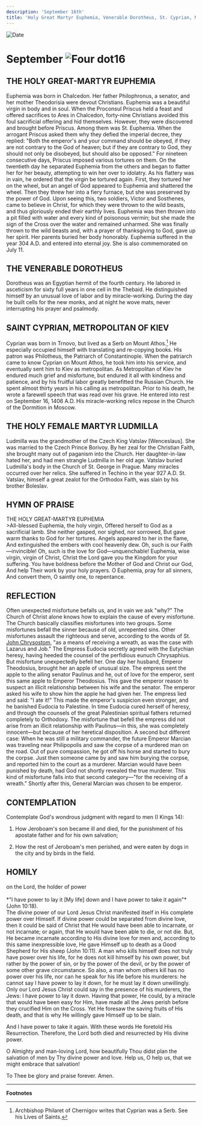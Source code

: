 ```yaml
---
description: 'September 16th'
title: 'Holy Great Martyr Euphemia, Venerable Dorotheus, St. Cyprian, Metropolitan of Kiev, Holy Martyr Ludmilla'
---
```


<CustomPaginator />
<RunningHead />

<Image src="/title-imprint.png" height={68} width={50} alt="Date" className="title-imprint"/>

# <div id="date">September <Image className="four-dot" src="/four-dot.png" height={15} width={15} alt="Four dot" />16</div>

## THE HOLY GREAT-MARTYR EUPHEMIA

Euphemia was born in Chalcedon. Her father Philophronus, a senator, and her mother Theodorisia were devout Christians. Euphemia was a beautiful virgin in body and in soul. When the Proconsul Priscus held a feast and offered sacrifices to Ares in Chalcedon, forty-nine Christians avoided this foul sacrificial offering and hid themselves. However, they were discovered and brought before Priscus. Among them was St. Euphemia. When the arrogant Priscus asked them why they defied the imperial decree, they replied: "Both the emperor's and your command should be obeyed, if they are not contrary to the God of heaven; but if they are contrary to God, they should not only be disobeyed, but should also be opposed." For nineteen consecutive days, Priscus imposed various tortures on them. On the twentieth day he separated Euphemia from the others and began to flatter her for her beauty, attempting to win her over to idolatry. As his flattery was in vain, he ordered that the virgin be tortured again. First, they tortured her on the wheel, but an angel of God appeared to Euphemia and shattered the wheel. Then they threw her into a fiery furnace, but she was preserved by the power of God. Upon seeing this, two soldiers, Victor and Sosthenes, came to believe in Christ, for which they were thrown to the wild beasts, and thus gloriously ended their earthly lives. Euphemia was then thrown into a pit filled with water and every kind of poisonous vermin; but she made the sign of the Cross over the water and remained unharmed. She was finally thrown to the wild beasts and, with a prayer of thanksgiving to God, gave up her spirit. Her parents buried her body honorably. Euphemia suffered in the year 304 A.D. and entered into eternal joy. She is also commemorated on July 11.

## THE VENERABLE DOROTHEUS

Dorotheus was an Egyptian hermit of the fourth century. He labored in asceticism for sixty full years in one cell in the Thebaid. He distinguished himself by an unusual love of labor and by miracle-working. During the day he built cells for the new monks, and at night he wove mats, never interrupting his prayer and psalmody.

## SAINT CYPRIAN, METROPOLITAN OF KIEV

Cyprian was born in Trnovo, but lived as a Serb on Mount Athos.[^1] He especially occupied himself with translating and re-copying books. His patron was Philotheus, the Patriarch of Constantinople. When the patriarch came to know Cyprian on Mount Athos, he took him into his service, and eventually sent him to Kiev as metropolitan. As Metropolitan of Kiev he endured much grief and misfortune, but endured it all with kindness and patience, and by his fruitful labor greatly benefitted the Russian Church. He spent almost thirty years in his calling as metropolitan. Prior to his death, he wrote a farewell speech that was read over his grave. He entered into rest on September 16, 1406 A.D. His miracle-working relics repose in the Church of the Dormition in Moscow.

## THE HOLY FEMALE MARTYR LUDMILLA

Ludmilla was the grandmother of the Czech King Vatslav [Wenceslaus]. She was married to the Czech Prince Borivoy. By her zeal for the Christian Faith, she brought many out of paganism into the Church. Her daughter-in-law hated her, and had men strangle Ludmilla in her old age. Vatslav buried Ludmilla's body in the Church of St. George in Prague. Many miracles occurred over her relics. She suffered in Techino in the year 927 A.D. St. Vatslav, himself a great zealot for the Orthodox Faith, was slain by his brother Boleslav.


## HYMN OF PRAISE
<div style={{textAlign:'center', color:'crimson', fontWeight:'bold'}}>
THE HOLY GREAT-MARTYR EUPHEMIA
</div>
>All-blessed Euphemia, the holy virgin,  
Offered herself to God as a sacrificial lamb.  
She neither gasped, nor sighed, nor sorrowed,  
But gave warm thanks to God for her tortures.  
Angels appeared to her in the flame,  
And extinguished the embers with cool heavenly dew.  
Oh, such is our Faith—invincible!  
Oh, such is the love for God—unquenchable!  
Euphemia, wise virgin, virgin of Christ,   
Christ the Lord gave you the Kingdom for your suffering.  
You have boldness before the Mother of God and Christ our God,  
And help Their work by your holy prayers.  
O Euphemia, pray for all sinners,  
And convert them, O saintly one, to repentance.  


## REFLECTION

Often unexpected misfortune befalls us, and in vain we ask "why?" The Church of Christ alone knows how to explain the cause of every misfortune. The Church basically classifies misfortunes into two groups. Some misfortunes befall the sinner because of old, unrepented sins. Other misfortunes assault the righteous and serve, according to the words of St. [John Chrysostom](/november/13th), "as a means of receiving a wreath, as was the case with Lazarus and Job." The Empress Eudocia secretly agreed with the Eutychian heresy, having heeded the counsel of the perfidious eunuch Chrysaphius. But misfortune unexpectedly befell her. One day her husband, Emperor Theodosius, brought her an apple of unusual size. The empress sent the apple to the ailing senator Paulinus and he, out of love for the emperor, sent this same apple to Emperor Theodosius. This gave the emperor reason to suspect an illicit relationship between his wife and the senator. The emperor asked his wife to show him the apple he had given her. The empress lied and said: "I ate it!" This made the emperor's suspicion even stronger, and he banished Eudocia to Palestine. In time Eudocia cured herself of heresy, and through the counsels of the great Palestinian spiritual fathers returned completely to Orthodoxy. The misfortune that befell the empress did not arise from an illicit relationship with Paulinus—in this, she was completely innocent—but because of her heretical disposition. A second but different case: When he was still a military commander, the future Emperor Marcian was traveling near Philipopolis and saw the corpse of a murdered man on the road. Out of pure compassion, he got off his horse and started to bury the corpse. Just then someone came by and saw him burying the corpse, and reported him to the court as a murderer. Marcian would have been punished by death, had God not shortly revealed the true murderer. This kind of misfortune falls into that second category—"for the receiving of a wreath." Shortly after this, General Marcian was chosen to be emperor.


## CONTEMPLATION

Contemplate God's wondrous judgment with regard to men (I Kings 14):

1. How Jeroboam's son became ill and died, for the punishment of his apostate father and for his own salvation;

2. How the rest of Jeroboam's men perished, and were eaten by dogs in the city and by birds in the field.


## HOMILY
<div style={{textAlign:'center', color:'crimson', fontWeight:'bold'}}>
on the Lord, the holder of power
</div>
<br />
<div style={{textAlign:'right'}}>
*"I have power to lay it [My life] down and I have power to take it again"* (John 10:18).
</div>
The divine power of our Lord Jesus Christ manifested itself in His complete power over Himself. If divine power could be separated from divine love, then it could be said of Christ that He would have been able to incarnate, or not incarnate; or again, that He would have been able to die, or not die. But, He became incarnate according to His divine love for men and, according to this same inexpressible love, He gave Himself up to death as a Good Shepherd for His sheep (John 10:11). A man who kills himself does not truly have power over his life, for he does not kill himself by his own power, but rather by the power of sin, or by the power of the devil, or by the power of some other grave circumstance. So also, a man whom others kill has no power over his life, nor can he speak for his life before his murderers: he cannot say I have power to lay it down, for he must lay it down unwillingly. Only our Lord Jesus Christ could say in the presence of his murderers, the Jews: I have power to lay it down. Having that power, He could, by a miracle that would have been easy for Him, have made all the Jews perish before they crucified Him on the Cross. Yet He foresaw the saving fruits of His death, and that is why He willingly gave Himself up to be slain.

And I have power to take it again. With these words He foretold His Resurrection. Therefore, the Lord both died and resurrected by His divine power.

O Almighty and man-loving Lord, how beautifully Thou didst plan the salvation of men by Thy divine power and love. Help us, O help us, that we might embrace that salvation!

To Thee be glory and praise forever. Amen.

---
**Footnotes**

[^1]: Archbishop Philaret of Chernigov writes that Cyprian was a Serb.  See his Lives of Saints.